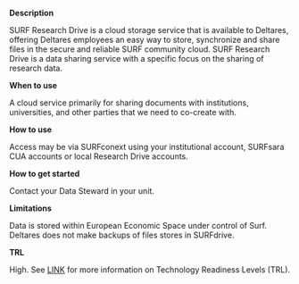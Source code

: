 **Description**

SURF Research Drive is a cloud storage service that is available to Deltares, offering Deltares employees an easy way to store, synchronize and share files in the secure and reliable SURF community cloud. SURF Research Drive is a data sharing service with a specific focus on the sharing of research data.

**When to use**

A cloud service primarily for sharing documents with institutions, universities, and other parties that we need to co-create with.

**How to use**

Access may be via SURFconext using your institutional account, SURFsara CUA accounts or local Research Drive accounts.

**How to get started**

Contact your Data Steward in your unit.

**Limitations**

Data is stored within European Economic Space under control of Surf. Deltares does not make backups of files stores in SURFdrive.

**TRL**

High. See [LINK](/storage-finder/tlr) for more information on Technology Readiness Levels (TRL).
